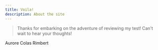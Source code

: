 ```yaml
---
title: Voila!
description: About the site
---
```


>  Thanks for embarking on the adventure of reviewing my test!
Can't wait to hear your thoughts!

Aurore Colas Rimbert